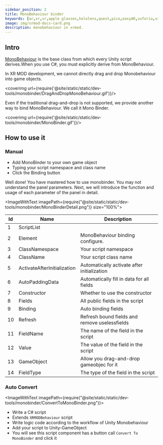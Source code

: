 ```yaml
---
sidebar_position: 2
title: MonoBehaviour binder
keywords: [ar,xr,vr,apple glasses,hololens,quest,pico,easyAR,vuforia,xrmod,mod,doc,metaverse,facebook,meta,unity]
image: img/xrmod-docs-card.png
description: monobehaviour in xrmod.
---
```




## Intro

[MonoBehaviour](https://docs.unity3d.com/ScriptReference/MonoBehaviour.html) is the base class from which every Unity script derives.When you use C#, you must explicitly derive from MonoBehaviour. 

In XR MOD development, we cannot directly drag and drop Monobehaviour into game objects.

<coverimg  url={require('@site/static/static/dev-tools/monobinder/DragAndDropMonoBehaviour.gif')}/>


Even if the traditional drag-and-drop is not supported, we provide another way to bind MonoBehaviour. We call it Mono Binder.

<coverimg  url={require('@site/static/static/dev-tools/monobinder/MonoBinder.gif')}/>



## How to use it

### Manual

- Add MonoBinder to your own game object
- Typing your script namespace and class name
- Click the Binding button

Well done! You have mastered how to use monobinder. You may not understand the panel parameters. Next, we will introduce the function and usage of each parameter of the panel in detail.

<ImageWithText imagePath={require("@site/static/static/dev-tools/monobinder/MonoBinderDetail.png")} size="100%">

|Id|Name|Description|
|---|---|---|
|1|ScriptList||MonoBehaviour list|
|2|Element|MonoBehaviour binding configure.|
|3|ClassNamespace|Your script namespace|
|4|ClassName|Your script class name|
|5|ActivateAfterInitialization|Automatically activate after initialization|
|6|AutoPaddingData|Automatically fill in data for all fields|
|7|Constructor|Whether to use the constructor|
|8|Fields|All public fields in the script|
|9|Binding|Auto binding fields|
|10|Refresh|Refresh bound fields and remove uselessfields|
|11|FieldName|The name of the field in the script|
|12|Value|The value of the field in the script|
|13|GameObject|Allow you drag-and-drop gameobjec for it|
|14|FieldType|The type of the field in the script

</ImageWithText>

### Auto Convert
<ImageWithText imagePath={require("@site/static/static/dev-tools/monobinder/ConvertToMonoBinder.png")}>

- Write a C# script 
- Extends `XRMODBehaviour` script
- Write logic code according to the workflow of Unity Monobehaviour
- Add your script to Unity-GameObject
- You will see this script component has a button call `Convert To MonoBinder` and click it

</ImageWithText>
